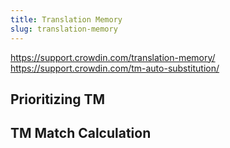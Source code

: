 ```yaml
---
title: Translation Memory
slug: translation-memory
---
```


https://support.crowdin.com/translation-memory/
https://support.crowdin.com/tm-auto-substitution/

## Prioritizing TM

## TM Match Calculation

